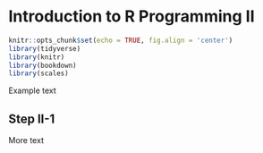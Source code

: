 # Introduction to R Programming II {#rprog2}


```r
knitr::opts_chunk$set(echo = TRUE, fig.align = 'center')
library(tidyverse)
library(knitr)
library(bookdown)
library(scales)
```

Example text  

## Step II-1

More text

